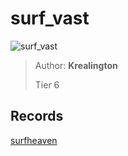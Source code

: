 
# surf_vast

![surf_vast](https://raw.githubusercontent.com/Sayt123/SurfMapPics/Maps-and-bonuses/csgo/surf_vast.jpg)

> Author: **Krealington**
>
> Tier 6

## Records

[surfheaven](https://surfheaven.eu/map/surf_vast)
